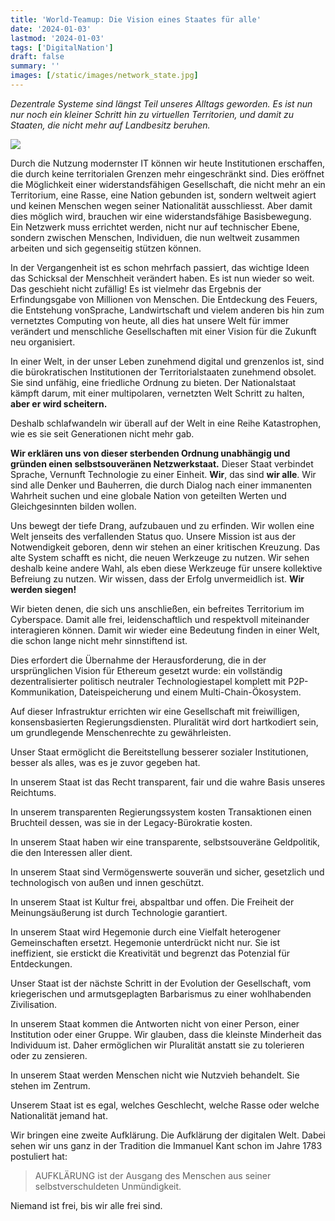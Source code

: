 ```yaml
---
title: 'World-Teamup: Die Vision eines Staates für alle'
date: '2024-01-03'
lastmod: '2024-01-03'
tags: ['DigitalNation']
draft: false
summary: ''
images: [/static/images/network_state.jpg]
---
```


*Dezentrale Systeme sind längst Teil unseres Alltags geworden. Es ist nun nur noch ein
kleiner Schritt hin zu virtuellen Territorien, und damit zu Staaten, die nicht mehr auf
Landbesitz beruhen.*

![](/static/images/network_state.jpg)

Durch die Nutzung modernster IT können wir heute
Institutionen erschaffen, die durch keine territorialen Grenzen mehr eingeschränkt sind.
Dies eröffnet
die Möglichkeit einer widerstandsfähigen Gesellschaft, die nicht mehr an ein Territorium,
eine Rasse, eine Nation gebunden ist, sondern weltweit agiert und keinen Menschen wegen
seiner Nationalität ausschliesst. Aber damit dies möglich wird, brauchen wir eine
widerstandsfähige Basisbewegung. Ein Netzwerk muss errichtet werden,
nicht nur auf technischer Ebene, sondern zwischen Menschen, Individuen, die nun weltweit
zusammen arbeiten und sich gegenseitig stützen können.

In der Vergangenheit ist es schon mehrfach passiert, das wichtige Ideen das Schicksal
der Menschheit verändert haben. Es ist nun wieder so weit. Das geschieht nicht zufällig!
Es ist vielmehr das Ergebnis der
Erfindungsgabe von Millionen von Menschen. Die Entdeckung des Feuers,
die Entstehung vonSprache, Landwirtschaft und vielem anderen bis hin zum vernetztes Computing von heute,
all dies  hat unsere Welt für immer verändert und menschliche Gesellschaften mit einer
Vision für die Zukunft neu organisiert.

In einer Welt, in der unser Leben zunehmend digital und grenzenlos ist, sind die bürokratischen Institutionen
der Territorialstaaten zunehmend obsolet. Sie sind unfähig, eine friedliche Ordnung zu bieten. Der
Nationalstaat kämpft darum, mit einer multipolaren, vernetzten Welt Schritt zu halten, **aber er wird scheitern.**

Deshalb  schlafwandeln wir überall auf der Welt in eine Reihe Katastrophen,
wie es sie seit Generationen nicht mehr gab.

**Wir erklären uns von dieser sterbenden Ordnung unabhängig und gründen einen selbstsouveränen Netzwerkstaat.**
Dieser Staat verbindet Sprache, Vernunft Technologie zu einer Einheit. **Wir**, das sind **wir alle**. Wir sind
alle Denker und Bauherren, die durch Dialog nach einer immanenten Wahrheit
suchen und eine globale Nation von geteilten Werten und Gleichgesinnten bilden wollen.

Uns bewegt der tiefe Drang,
aufzubauen und  zu erfinden. Wir wollen eine Welt jenseits  des verfallenden Status quo.
Unsere Mission ist aus der Notwendigkeit geboren, denn
wir stehen an einer kritischen Kreuzung. Das alte System schafft es nicht, die  neuen Werkzeuge zu nutzen. Wir sehen
deshalb keine andere Wahl, als eben diese Werkzeuge für unsere kollektive Befreiung zu nutzen.
Wir wissen, dass der Erfolg
unvermeidlich ist. **Wir werden siegen!**

Wir bieten denen, die sich uns anschließen, ein befreites Territorium im Cyberspace. Damit
alle frei, leidenschaftlich und respektvoll miteinander interagieren können.
Damit wir wieder eine
Bedeutung finden in einer Welt, die
schon lange nicht mehr sinnstiftend ist.

Dies erfordert die Übernahme der Herausforderung, die in der ursprünglichen Vision für Ethereum gesetzt wurde:
ein vollständig dezentralisierter politisch neutraler Technologiestapel komplett mit P2P-Kommunikation,
Dateispeicherung und einem Multi-Chain-Ökosystem.

Auf dieser Infrastruktur errichten wir eine  Gesellschaft mit freiwilligen, konsensbasierten
Regierungsdiensten. Pluralität wird dort hartkodiert sein, um grundlegende Menschenrechte zu gewährleisten.

Unser Staat ermöglicht die Bereitstellung besserer
sozialer Institutionen, besser als alles, was es je zuvor gegeben hat.

In unserem Staat ist das Recht transparent, fair und die wahre Basis unseres Reichtums.

In unserem transparenten
Regierungssystem kosten Transaktionen einen Bruchteil dessen, was sie in der
Legacy-Bürokratie kosten.

In unserem Staat haben wir eine transparente, selbstsouveräne Geldpolitik, die den Interessen aller dient.

In unserem Staat sind Vermögenswerte souverän und sicher, gesetzlich und technologisch von außen und innen geschützt.

In unserem Staat ist Kultur frei, abspaltbar und offen. Die Freiheit der Meinungsäußerung ist durch
 Technologie garantiert.

In unserem Staat wird  Hegemonie durch eine Vielfalt heterogener Gemeinschaften ersetzt.
Hegemonie unterdrückt nicht nur. Sie ist ineffizient, sie erstickt
 die Kreativität und begrenzt das Potenzial für Entdeckungen.

Unser Staat  ist der nächste Schritt in der Evolution der
Gesellschaft, vom kriegerischen und armutsgeplagten Barbarismus zu einer wohlhabenden Zivilisation.

In unserem Staat  kommen die Antworten nicht von einer Person, einer Institution oder einer Gruppe. Wir glauben,
dass die kleinste Minderheit das Individuum ist. Daher ermöglichen wir Pluralität anstatt sie zu tolerieren oder
zu zensieren.

In unserem Staat werden Menschen nicht wie Nutzvieh behandelt. Sie stehen im Zentrum.

Unserem Staat ist es egal, welches Geschlecht, welche Rasse oder welche Nationalität jemand hat.

Wir bringen eine zweite Aufklärung. Die Aufklärung der digitalen Welt. Dabei sehen wir uns ganz in der
Tradition die Immanuel Kant schon im Jahre 1783 postuliert hat:

> AUFKLÄRUNG ist der Ausgang des Menschen aus seiner selbstverschuldeten Unmündigkeit.

Niemand ist frei, bis wir alle frei sind.







